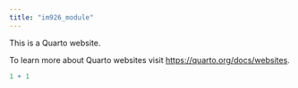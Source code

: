```yaml
---
title: "im926_module"
---
```


This is a Quarto website.

To learn more about Quarto websites visit <https://quarto.org/docs/websites>.

```r
1 + 1
```
